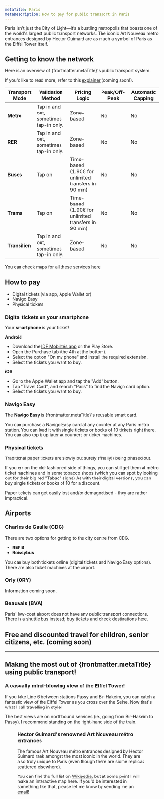 ```yaml
---
metaTitle: Paris
metaDescription: How to pay for public transport in Paris
---
```

Paris isn’t just the City of Light—it’s a bustling metropolis that boasts one of the world's largest public transport networks. 
The iconic Art Nouveau metro entrances designed by Hector Guimard are as much a symbol of Paris as the Eiffel Tower itself.

## Getting to know the network
Here is an overview of {frontmatter.metaTitle}'s public transport system.

If you'd like to read more, refer to this [explainer](URL) (coming soon!).

| **Transport Mode**         | **Validation Method** | **Pricing Logic**          | **Peak/Off-Peak**         | **Automatic Capping**     |
|-----------------------------|-----------------------------|----------------------------|---------------------------|---------------------------|
| **Métro** | Tap in and out, sometimes tap-in only. | Zone-based                 | No                       | No    |
| **RER**                   | Tap in and out, sometimes tap-in only. | Zone-based | No                        | No    |
| **Buses**| Tap on           | Time-based (1.90€ for unlimited transfers in 90 min)                 | No                       | No    |
| **Trams**| Tap on | Time-based (1.90€ for unlimited transfers in 90 min) | No                       | No |
| **Transilien** | Tap in and out, sometimes tap-in only. | Zone-based | No                        | No    |

You can check maps for all these services [here](https://ratp.fr/en/plans)

## How to pay
- Digital tickets (via app, Apple Wallet or)
- Navigo Easy
- Physical tickets

<div style={{ 
  float: 'right', 
  margin: '0 0 1em 1em', 
  maxWidth: '300px',
  '@media (max-width: 768px)': {
    float: 'none',
    margin: '1em 0',
    maxWidth: '100%'
  }
}}>
<Figure 
  src="/cities/europe/france/paris/add-iphone.jpg"
  alt="iPhone with Navigo Easy card"
  caption="Adding your Navigo Easy card is straightforward if you have an iPhone. No extra apps needed!"
/>
</div>

### Digital tickets on your smartphone
Your **smartphone** is your ticket!

**Android**
- Download the [IDF Mobilités app](https://play.google.com/store/apps/details?id=com.applidium.vianavigo&hl=en) on the Play Store.
- Open the Purchase tab (the 4th at the bottom).
- Select the option "On my phone" and install the required extension.
- Select the tickets you want to buy.

**iOS**
- Go to the Apple Wallet app and tap the "Add" button. 
- Tap "Travel Card", and search "Paris" to find the Navigo card option. 
- Select the tickets you want to buy.

### Navigo Easy
The **Navigo Easy** is {frontmatter.metaTitle}'s reusable smart card.

You can purchase a Navigo Easy card at any counter at any Paris métro station. 
You can load it with single tickets or books of 10 tickets right there. You can also top it up later at counters or ticket machines. 

### Physical tickets

Traditional paper tickets are slowly but surely (finally!) being phased out. 

<div style={{ 
  float: 'right', 
  margin: '0 0 1em 1em', 
  maxWidth: '300px',
  '@media (max-width: 768px)': {
    float: 'none',
    margin: '1em 0',
    maxWidth: '100%'
  }
}}>
<Figure 
  src="/cities/europe/france/paris/metro-counter.jpg"
  alt="Counter at Saint-Lazare métro Station"
  caption="Find the counter at your metro station to buy your Navigo Easy card."
/>
</div>

If you err on the old-fashioned side of things, you can still get them at métro ticket machines and in some tobacco shops (which you can spot by looking out for their big red "Tabac" signs)
As with their digital versions, you can buy single tickets or books of 10 for a discount. 

Paper tickets can get easily lost and/or demagnetised - they are rather impractical. 

## Airports

### Charles de Gaulle (CDG)
There are two options for getting to the city centre from CDG.  
- **RER B**
- **Roissybus**

You can buy both tickets online (digital tickets and Navigo Easy options). There are also ticket machines at the airport.

### Orly (ORY)

Information coming soon.

### Beauvais (BVA)
Paris' low-cost airport does not have any public transport connections. There is a shuttle bus instead; buy tickets and check destinations [here](https://aeroportparisbeauvais.com/acces-et-parking/navette-aerobus-paris-aeroport).

## Free and discounted travel for children, senior citizens, etc. (coming soon)

---
## Making the most out of {frontmatter.metaTitle} using public transport!

### A casually mind-blowing view of the Eiffel Tower!

If you take Line 6 between stations Passy and Bir-Hakeim, you can catch a fantastic view of the Eiffel Tower as you cross over the Seine. 
Now that's what I call travelling in style!

The best views are on northbound services (ie., going from Bir-Hakeim to Passy). 
I recommend standing on the right-hand side of the train. 

<Figure 
  src="/cities/europe/france/paris/line-6-eiffel-tower.jpg"
  alt="Paris Metro Line 6 train crossing over the Seine overlooking the Eiffel Tower"
  caption="Line 6 offers a privileged view of the Eiffel Tower"
/>

### Hector Guimard's renowned Art Nouveau métro entrances

The famous Art Nouveau métro entrances designed by Hector Guimard rank amongst the most iconic in the world. 
They are also truly unique to Paris (even though there are siome replicas scattered elsewhere). 

You can find the full list on [Wikipedia](https://en.wikipedia.org/wiki/Paris_M%C3%A9tro_entrances_by_Hector_Guimard#Entrances_extant_today), 
but at some point I will make an interactive map here. If you'd be interested in something like that, please let me know by sending me an [email](mailto:gastonrieder@gmail.com)!
  
<Figure 
  src="/cities/europe/france/paris/hector-guimard-chatelet-entrance.jpg"
  alt="Hector Guimard-designed métro entrance at Châtelet station in central Paris"
  caption="There are over 80 of these iconic métro entrances in Paris. Can you collect them all?"
/> 